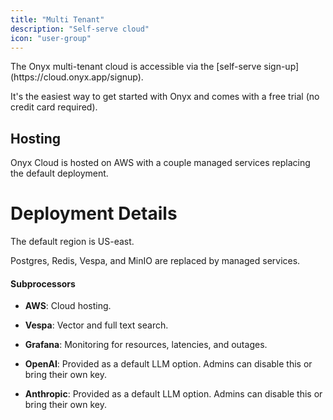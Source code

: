 ```yaml
---
title: "Multi Tenant"
description: "Self-serve cloud"
icon: "user-group"
---
```


<Tip>
  The Onyx multi-tenant cloud is accessible via the [self-serve sign-up](https://cloud.onyx.app/signup).

  It's the easiest way to get started with Onyx and comes with a free trial (no credit card required).
</Tip>

## Hosting

Onyx Cloud is hosted on AWS with a couple managed services replacing the default deployment.

# Deployment Details

The default region is US-east.

Postgres, Redis, Vespa, and MinIO are replaced by managed services.

#### Subprocessors

- **AWS**: Cloud hosting.

- **Vespa**: Vector and full text search.

- **Grafana**: Monitoring for resources, latencies, and outages.

- **OpenAI**: Provided as a default LLM option. Admins can disable this or bring their own key.

- **Anthropic**: Provided as a default LLM option. Admins can disable this or bring their own key.
